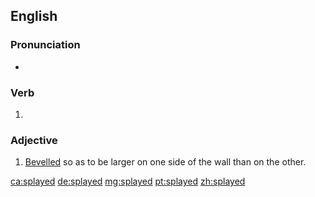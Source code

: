 ==English==

===Pronunciation===
* {{rhymes|eɪd|lang=en}}

===Verb===
{{head|en|verb form}}

# {{en-past of|splay}}

===Adjective===
{{en-adj|-}}

# {{qualifier|of a door or window}} [[bevelled|Bevelled]] so as to be larger on one side of the wall than on the other.

[[ca:splayed]]
[[de:splayed]]
[[mg:splayed]]
[[pt:splayed]]
[[zh:splayed]]